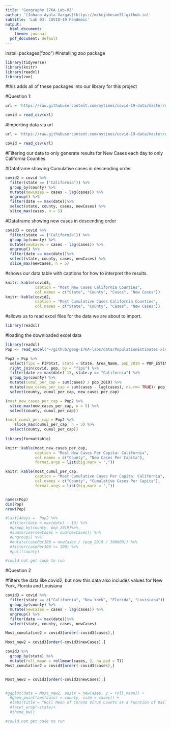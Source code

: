 ```yaml
---
title: "Geography 176A Lab-02"
author: '[Johann Ayala-Vargas](https://mikejohnson51.github.io)'
subtitle: 'Lab 03: COVID-19 Pandemic'
output:
  html_document:
    theme: journal
  pdf_document: default
---
```

install.packages("zoo")
#installing zoo package
```r
library(tidyverse)
library(knitr)
library(readxl)
library(zoo)
```
#this adds all of these packages into our library for this project


#Question 1:

```r
url = 'https://raw.githubusercontent.com/nytimes/covid-19-data/master/us-counties.csv'

covid = read_csv(url)
```


#Importing data via url
```r
url = 'https://raw.githubusercontent.com/nytimes/covid-19-data/master/us-counties.csv'

covid = read_csv(url)
```



#Filtering our data to only generate results for New Cases each day to only California Counties\

#Dataframe showing Cumulative cases in descending order
```r
covid2 = covid %>%  
  filter(state == ("California")) %>% 
  group_by(county) %>% 
  mutate(newCases = cases - lag(cases)) %>%
  ungroup() %>% 
  filter(date == max(date))%>%
  select(state, county, cases, newCases) %>% 
  slice_max(cases, n = 5)
```

#Dataframe showing new cases in descending order
```r
covid3 = covid %>%  
  filter(state == ("California")) %>% 
  group_by(county) %>% 
  mutate(newCases = cases - lag(cases)) %>%
  ungroup() %>% 
  filter(date == max(date))%>%
  select(state, county, cases, newCases) %>% 
  slice_max(newCases, n = 5)
```




#shows our data table with captions for how to interpret the results. 
```r
knitr::kable(covid3, 
             caption = "Most New Cases California Counties",
             col.names = c("State", "County", "Cases", "New Cases"))
knitr::kable(covid2, 
             caption = "Most Cumulative Cases California Counties",
             col.names = c("State", "County", "Cases", "New Cases"))

```

#allows us to read excel files for the data we are about to import.
```r
library(readxl)
```


#loading the downloaded excel data
```r
library(readxl)
Pop <- read_excel("~/github/geog-176A-labs/data/PopulationEstimates.xls", skip = 2)
```

```r
Pop2 = Pop %>%
  select(fips = FIPStxt, state = State, Area_Name, pop_2019 = POP_ESTIMATE_2019) %>%
  right_join(covid, pop, by = "fips") %>%
  filter(date >= max(date)-13, state.y == "California") %>% 
  group_by(county) %>%
  mutate(cumul_per_cap = sum(cases) / pop_2019) %>%
  mutate(new_cases_per_cap = sum(cases - lag(cases), na.rm= TRUE)/ pop_2019) %>%
  select(county, cumul_per_cap, new_cases_per_cap)

(most_new_cases_per_cap = Pop2 %>%
  slice_max(new_cases_per_cap, n = 5) %>%
  select(county, cumul_per_cap))

(most_cumul_per_cap = Pop2 %>%
    slice_max(cumul_per_cap, n = 5) %>%
  select(county, cumul_per_cap))
  
library(formattable)

knitr::kable(most_new_cases_per_cap,
             caption = "Most New Cases Per Capita: California",
             col.names = c("County", "New Cases Per Capita"),
             format.args = list(big.mark = ","))

knitr::kable(most_cumul_per_cap,
             caption = "Most Cumulative Cases Per Capita: California",
             col.names = c("County", "Cumulative Cases Per Capita"),
             format.args = list(big.mark = ","))



```





```r
names(Pop)
dim(Pop)
nrow(Pop)
```




```r
#last14days =  Pop2 %>%
  #filter(date > max(date) - 13) %>%
  #group_by(county, pop_2019)%>%
  #summarise(newCases = sum(newCases)) %>%
  #ungroup() %>%
  #mutate(casePer100 = newCases / (pop_2019 / 100000)) %>%
  #filter(casePer100 <= 100) %>%
  #pull(county)

#could not get code to run
```




#Question 2

#filters the data like covid2, but now this data also includes values for New York, Florida and Louisiana

```r
covid3 = covid %>%  
  filter(state == c("California", "New York", "Florida", "Louisiana")) %>% 
  group_by(county) %>% 
  mutate(newCases = cases - lag(cases)) %>%
  ungroup() %>% 
  filter(date == max(date))%>%
  select(state, county, cases, newCases)
```


```r
  
Most_cumulative2 = covid3[order(-covid3$cases),]

Most_new2 = covid3[order(-covid3$newCases),]

covid3 %>% 
  group_by(state) %>% 
  mutate(roll_mean = rollmean(cases, 2, na.pad = T))
Most_cumulative2 = covid3[order(-covid3$cases),]


Most_new2 = covid3[order(-covid3$newCases),]


#ggplot(data = Most_new2, aes(x = newCases, y = roll_mean)) +
  #geom_point(aes(color = county, size = cases)) +
  #labs(title = "Roll Mean of Corona Virus Counts as a Fucntion of Daily New Cases Per State", x = "Daily New Cases", y = "Roll Mean", color = "", size = "Cases") +
  #facet_wrap(~state)+
  #theme_bw()

#could not get code to run

```


